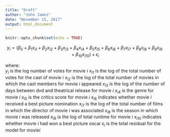 ```yaml
---
title: "Draft"
author: "John James"
date: "November 15, 2017"
output: html_document
---
```


```r
knitr::opts_chunk$set(echo = TRUE)
```

$$y_i = (\beta_0 + \beta_1 x_{i1} + \beta_2 x_{i2} + \beta_3 x_{i3} + \beta_4 x_{i4} + \beta_5 x_{i5} + \beta_6 x_{i6} + \beta_7 x_{i7} + \beta_8 x_{i8} + \beta_9 x_{i9} + \beta_{10} x_{i10}) + \epsilon_i$$

where:  
$y_i$ is the log number of votes for movie $i$
$x_{i1}$ is the log of the total number of votes for the cast of movie $i$
$x_{i2}$ is the log of the total number of movies in which the cast members for movie $i$ appeared
$x_{i3}$ is the log of the number of days between dvd and theatrical release for movie $i$
$x_{i4}$ is the genre for movie $i$
$x_{i5}$ is the critics score for movie $i$
$x_{i6}$ indicates whether movie $i$ received a best picture nomination
$x_{i7}$ is the log of the total number of films in which the director of movie $i$ was associated
$x_{i8}$ is the season in which  movie $i$ was released
$x_{i9}$ is the log of total runtime for movie $i$
$x_{i10}$ indicates whether movie $i$ had won a best picture oscar
$\epsilon_i$ is the total residual for the model for movie$i$

